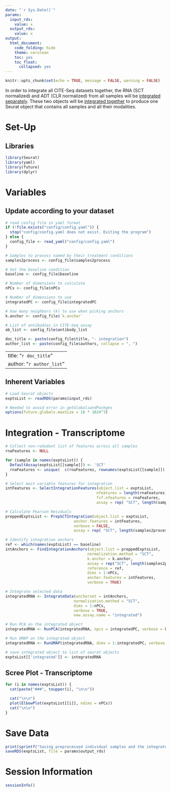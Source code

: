 ```yaml
---
date: "`r Sys.Date()`"
params:
  input_rds:
    value: x
  output_rds:
    value: x
output:
  html_document:
    code_folding: hide
    theme: cerulean
    toc: yes
    toc_float:
      collapsed: yes
---
```


```r
knitr::opts_chunk$set(echo = TRUE, message = FALSE, warning = FALSE)
```

In order to integrate all CITE-Seq datasets together, the RNA (SCT normalized) and ADT (CLR normalized) from all samples will be [integrated separately](https://github.com/satijalab/seurat/issues/2706).
These two objects will be [integrated together](https://github.com/satijalab/seurat/issues/3890#issuecomment-787598143) to produce one Seurat object that contains all samples and all their modalities.

# Set-Up

## Libraries 

```r
library(Seurat)
library(yaml)
library(future)
library(dplyr)
```

# Variables

## Update according to your dataset

```r

# read config file in yaml format
if (!file.exists("config/config.yaml")) {
  stop("config/config.yaml does not exist. Exiting the program")
} else {
  config_file <- read_yaml("config/config.yaml")
}

# Samples to process named by their treatment conditions
samples2process <- config_file$samples2process

# Set the baseline condition
baseline <- config_file$baseline

# Number of dimensions to calculate
nPCs <- config_file$nPCs

# Number of dimensions to use
integratedPC <- config_file$integratedPC

# how many neighbors (k) to use when picking anchors
k.anchor <- config_file$`k.anchor`

# List of antibodies in CITE-Seq assay
ab_list <- config_file$antibody_list

doc_title <- paste(config_file$title, "- integration")
author_list <- paste(config_file$authors, collapse = ", ")
```

---
title: "`r doc_title`"
author: "`r author_list`"
---

## Inherent Variables

```r

# Load Seurat objects
exptsList <- readRDS(params$input_rds)

# Needed to avoid error in getGlobalsandPackges 
options(future.globals.maxSize = 16 * 1024^3)
```

# Integration - Transcriptome

```r

# Collect non-redudant list of features across all samples
rnaFeatures <- NULL

for (sample in names(exptsList)) {
  DefaultAssay(exptsList[[sample]]) <- 'SCT'
  rnaFeatures <- unique(  c(rnaFeatures, rownames(exptsList[[sample]]))  )
}

# Select most variable features for integration
intFeatures <- SelectIntegrationFeatures(object.list = exptsList,
                                        nfeatures = length(rnaFeatures),
                                        fvf.nfeatures = rnaFeatures, 
                                        assay = rep( "SCT", length(samples2process)) )

# Calculate Pearson Residuals
preppedExptsList <- PrepSCTIntegration(object.list = exptsList,
                              anchor.features = intFeatures,
                              verbose = FALSE, 
                              assay = rep( "SCT", length(samples2process)) )

# Identify integration anchors
ref <- which(names(exptsList) == baseline)
intAnchors <- FindIntegrationAnchors(object.list = preppedExptsList,
                                    normalization.method = "SCT",
                                    k.anchor = k.anchor,
                                    assay = rep("SCT", length(samples2process)),
                                    reference = ref, 
                                    dims = 1:nPCs,
                                    anchor.features = intFeatures,
                                    verbose = TRUE)

# Integrate selected data
integratedRNA <- IntegrateData(anchorset = intAnchors, 
                              normalization.method = "SCT",
                              dims = 1:nPCs,
                              verbose = TRUE, 
                              new.assay.name = "integrated")

# Run PCA on the integrated object
integratedRNA <- RunPCA(integratedRNA, npcs = integratedPC, verbose = FALSE)

# Run UMAP on the integrated object
integratedRNA <- RunUMAP(integratedRNA, dims = 1:integratedPC, verbose = FALSE, n.components = 3)

# save integrated object to list of seurat objects
exptsList[['integrated']] <- integratedRNA

```

## Scree Plot - Transcriptome {.tabset}

```r
for (i in names(exptsList)) {
  cat(paste("###", toupper(i), "\n\n"))

  cat("\n\n")
  plot(ElbowPlot(exptsList[[i]], ndims = nPCs))
  cat("\n\n")
}
```

# Save Data
```r
print(sprintf("Saving preprocessed individual samples and the integrated object in %s", params$output_rds))
saveRDS(exptsList, file = params$output_rds)
```

# Session Information
```r
sessionInfo()
```

